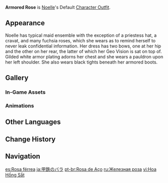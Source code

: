 {{Outfit Infobox
|id           = 203400
|image        = <gallery>
Character Noelle Full Wish.png|Wish
Character Noelle Game.png|In-Game
</gallery>
|character    = Noelle
|type         = Default
|description  = Noelle's outfit. Heavy clothing made of durable velvet and metal plates.
|obtain       = Unlocked upon obtaining character
}}
'''Armored Rose''' is [[Noelle]]'s Default [[Character Outfit]].

==Appearance==
<!-- Keep appearance section short and concise. Limit to 1-2 paragraphs (preferably 1 paragraph) with 3-4 sentences each. -->
Noelle has typical maid ensemble with the exception of a priestess hat, a cravat, and many fuchsia roses, which she wears as to remind herself to never leak confidential information. Her dress has two bows, one at her hip and the other on her rear, the latter of which her Geo Vision is sat on top of. Gilded white armor plating adorns her chest and she wears a pauldron upon her left shoulder. She also wears black tights beneath her armored boots.

==Gallery==
===In-Game Assets===
{{Assets/Outfit|Armored Rose|nomain=1}}

===Animations===
{{Preview/CharacterAnimations|Noelle|nocaption=1}}

==Other Languages==
{{Other Languages
|en      = Armored Rose
|zhs     = 甲铁玫瑰
|zhs_rm  = Jiǎ tiě méiguī
|zht     = 甲鐵玫瑰
|zht_rm  = Jiǎ tiě méiguī
|zh_tl   = Iron-Armored Rose
|ja      = 甲鉄のバラ
|ja_rm   = Koutetsu no Bara
|ja_tl   = Armored Rose
|ko      = 갑옷을 입은 장미
|ko_rm   = Gaboseul ibeun jangmi
|ko_tl   = Armored Rose
|es      = Rosa férrea
|es_tl   = Ferrous Rose
|fr      = Rose en armure
|fr_tl   = Armored Rose
|ru      = Железная роза
|ru_tl   = Iron Rose
|th      = กุหลาบงามใต้คมเหล็ก
|th_rm   = Kulap ngam tai khom lek
|th_tl   = Beautiful Rose Under the Sharp Edge of Steel
|vi      = Hoa Hồng Sắt
|vi_tl   = Iron Rose
|de      = Gepanzerte Rose
|de_tl   = Armored Rose
|id      = Armored Rose
|pt      = Rosa de Aço
|pt_tl   = Rose of Steel
|tr      = Zırhlı Gül
|tr_tl   = Armored Rose
|it      = Rosa corazzata
|it_tl   = Armored Rose
}}

==Change History==
{{Change History|1.0}}

==Navigation==
{{Dressing Room Navbox|type=outfit}}

[[es:Rosa férrea]]
[[ja:甲鉄のバラ]]
[[pt-br:Rosa de Aço]]
[[ru:Железная роза]]
[[vi:Hoa Hồng Sắt]]